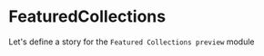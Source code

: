 
<Meta title="UX|FeaturedCollections - Admin User" component={FeaturedCollections}/>

# FeaturedCollections
Let's define a story for the `Featured Collections preview` module

<Preview>
  <Story name="Featured Collections preview module">
    <Box
        sx={{
          borderRadius: '6px',
          background: '#fff',
          width: '600px',
          margin: '0 auto'
        }}
        p={2}
      >
        <FeaturedCollections {...getFeaturedCollectionsProps(true)} />
    </Box>  
  </Story>
</Preview> 
